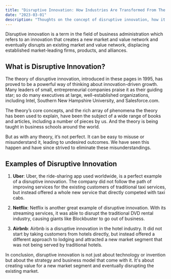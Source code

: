 ```yaml
---
title: "Disruptive Innovation: How Industries Are Transformed From The Outside"
date: "2023-03-01"
description: "Thoughts on the concept of disruptive innovation, how it transforms industries, and examples of companies that have successfully disrupted their industries."
---
```


Disruptive innovation is a term in the field of business administration which refers to an innovation that creates a new market and value network and eventually disrupts an existing market and value network, displacing established market-leading firms, products, and alliances.

## What is Disruptive Innovation?

The theory of disruptive innovation, introduced in these pages in 1995, has proved to be a powerful way of thinking about innovation-driven growth. Many leaders of small, entrepreneurial companies praise it as their guiding star; so do many executives at large, well-established organizations, including Intel, Southern New Hampshire University, and Salesforce.com.

The theory’s core concepts, and the rich array of phenomena the theory has been used to explain, have been the subject of a wide range of books and articles, including a number of pieces by us. And the theory is being taught in business schools around the world.

But as with any theory, it’s not perfect. It can be easy to misuse or misunderstand it, leading to undesired outcomes. We have seen this happen and have since strived to eliminate these misunderstandings.

## Examples of Disruptive Innovation

1. **Uber**: Uber, the ride-sharing app used worldwide, is a perfect example of a disruptive innovation. The company did not follow the path of improving services for the existing customers of traditional taxi services, but instead offered a whole new service that directly competed with taxi cabs.

2. **Netflix**: Netflix is another great example of disruptive innovation. With its streaming services, it was able to disrupt the traditional DVD rental industry, causing giants like Blockbuster to go out of business.

3. **Airbnb**: Airbnb is a disruptive innovation in the hotel industry. It did not start by taking customers from hotels directly, but instead offered a different approach to lodging and attracted a new market segment that was not being served by traditional hotels.

In conclusion, disruptive innovation is not just about technology or invention but about the strategy and business model that come with it. It's about creating value for a new market segment and eventually disrupting the existing market.
